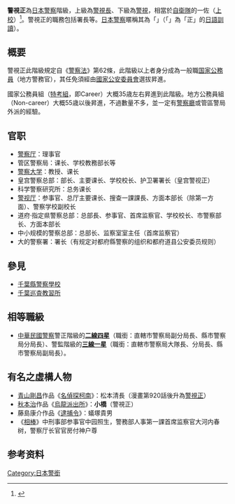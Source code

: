 {{japanese|japanese=警視正|kana=けいしせい|romaji=Keishisei}}
'''警視正'''為[[日本警察|日本警察]]階級，上級為[[警視長|警視長]]、下級為[[警視|警視]]，相當於[[自衛隊|自衛隊]]的一佐（[[上校|上校]]）<ref>{{Cite web |url=http://www.mod.go.jp/pco/chiba/kaikyu.html |script-title=ja:自衛官の階級章、防衛記念章、精勤章、職種き章、各種き章等について紹介します |author={{lang|ja|自衛隊千葉地方協力本部}} |accessdate=2015-08-02 |archiveurl=https://archive.is/20170525163014/http://www.mod.go.jp/pco/chiba/kaikyu.html |archivedate=2017-05-25 |language=ja |deadurl=yes }}</ref>。警視正的職務包括署長等。[[日本警察|日本警察]]暱稱其為「{{jpn|hg=けいしまさ|rm=Keishimasa|link=no}}」（「{{lang|ja|まさ}}」為「正」的[[訓讀#日語中的訓讀|日語訓讀]]）。

== 概要 ==
警視正此階級規定自《[[日本警察法|警察法]]》第62條，此階級以上者身分成為一般職[[国家公務員|国家公務員]]（地方警務官），其任免須經由[[國家公安委員會|國家公安委員會]]選拔昇進。

國家公務員組（[[特考組|特考組]]，即Career）大概35歳左右昇進到此階級。地方公務員組（Non-career）大概55歳以後昇進，不過數量不多，並一定有[[警察廳_(日本)|警察廳]]或管區警局外派的經驗。

== 官职 ==
*[[警察厅|警察厅]]：理事官
*管区警察局：课长、学校教務部长等
*[[警察大学_(日本)|警察大学]]：教授、课长
*皇宫警察总部：部长、主要课长、学校校长、护卫署署长（皇宫警视正）
*科学警察研究所：总务课长
*[[警视厅|警视厅]]：参事官、总厅主要课长、搜查一課課長、方面本部长（除第一方面）、警察学校副校长
*道府·指定県警察总部：总部長、参事官、首席监察官、学校校长、市警察部长、方面本部长
*中小规模的警察总部：总部长、监察室室主任（首席监察官）
*大的警察署：署长（有规定对都府縣警察的组织和都府道县公安委员规则）

==參見==
*[[千葉縣警察學校|千葉縣警察學校]]
*[[千葉巡査教習所|千葉巡査教習所]]

== 相等職級 ==
* [[中華民國警察|中華民國警察]]警正階級的'''[[二線四星|二線四星]]'''（職銜：直轄市警察局副分局長、縣市警察局分局長）、警監階級的'''[[三線一星|三線一星]]'''（職銜：直轄市警察局大隊長、分局長、縣市警察局副局長）。

== 有名之虛構人物 ==
* [[青山剛昌|青山剛昌]]作品《[[名偵探柯南|名偵探柯南]]》：松本清長（漫畫第920話後升為[[警視正|警視正]]）
* [[秋本治|秋本治]]作品《[[烏龍派出所|烏龍派出所]]》：'''小橋'''（警視正）
* 藤島康介作品《[[逮捕令_(漫画)|逮捕令]]》：蟻塚貴男
*《[[相棒|相棒]]》中刑事部参事官中园照生，警務部人事第一課首席监察官大河内春树，警察厅长官官房付神户尊

==参考资料==
{{reflist}}

{{日本警察官階級}}
[[Category:日本警銜|Category:日本警銜]]